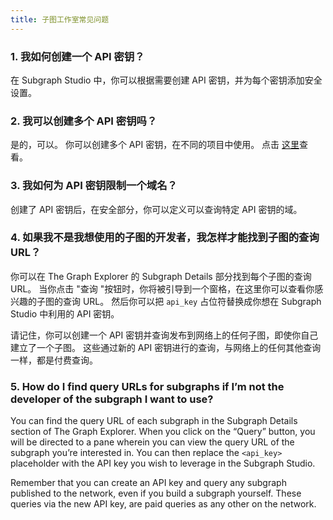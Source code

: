 ```yaml
---
title: 子图工作室常见问题
---
```


### 1. 我如何创建一个 API 密钥？

在 Subgraph Studio 中，你可以根据需要创建 API 密钥，并为每个密钥添加安全设置。

### 2. 我可以创建多个 API 密钥吗？

是的，可以。 你可以创建多个 API 密钥，在不同的项目中使用。 点击 [这里](https://thegraph.com/studio/apikeys/)查看。

### 3. 我如何为 API 密钥限制一个域名？

创建了 API 密钥后，在安全部分，你可以定义可以查询特定 API 密钥的域。

### 4. 如果我不是我想使用的子图的开发者，我怎样才能找到子图的查询 URL？

你可以在 The Graph Explorer 的 Subgraph Details 部分找到每个子图的查询 URL。 当你点击 "查询 "按钮时，你将被引导到一个窗格，在这里你可以查看你感兴趣的子图的查询 URL。 然后你可以把 `api_key` 占位符替换成你想在 Subgraph Studio 中利用的 API 密钥。

请记住，你可以创建一个 API 密钥并查询发布到网络上的任何子图，即使你自己建立了一个子图。 这些通过新的 API 密钥进行的查询，与网络上的任何其他查询一样，都是付费查询。

### 5. How do I find query URLs for subgraphs if I’m not the developer of the subgraph I want to use?

You can find the query URL of each subgraph in the Subgraph Details section of The Graph Explorer. When you click on the “Query” button, you will be directed to a pane wherein you can view the query URL of the subgraph you’re interested in. You can then replace the `<api_key>` placeholder with the API key you wish to leverage in the Subgraph Studio.

Remember that you can create an API key and query any subgraph published to the network, even if you build a subgraph yourself. These queries via the new API key, are paid queries as any other on the network.
